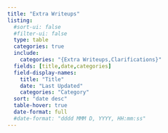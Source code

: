 ```yaml
---
title: "Extra Writeups"
listing:
  #sort-ui: false
  #filter-ui: false
  type: table
  categories: true
  include:
    categories: "{Extra Writeups,Clarifications}"
  fields: [title,date,categories]
  field-display-names: 
    title: "Title"
    date: "Last Updated"
    categories: "Category"
  sort: "date desc"
  table-hover: true
  date-format: full
  #date-format: "dddd MMM D, YYYY, HH:mm:ss"
---
```


